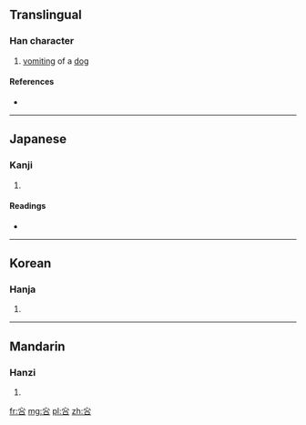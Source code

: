 ==Translingual==

===Han character===
{{Han char|rn=30|rad=口|as=04|sn=7|four=|canj=心口 (PR), X心口 (XPR)|ids=⿱[[心]][[口]]}}

# [[vomit]]ing of a [[dog]]

====References====
* {{Han ref|kx=0177.260|dkj=03335|dj=0395.070|hdz=10595.040|uh=5422|ud=21538}}

----

==Japanese==

===Kanji===
{{ja-kanji|grade=|rs=口04}}

# {{defn|Japanese|sort=口04}}

====Readings====
* {{ja-readings|on=[[しん]] (shin)|kun=[[はく]] (haku)}}

----

==Korean==

===Hanja===
{{ko-hanja|hangeul=심|rv=sim|mr=sim}}

# {{defn|Korean|sort=口04}}

----

==Mandarin==

===Hanzi===
{{cmn-hanzi|pin=[[qìn]] ([[qin4]])|wg=ch'in<sup>4</sup>}}

# {{defn|Mandarin|sort=口04}}

[[fr:吢]]
[[mg:吢]]
[[pl:吢]]
[[zh:吢]]